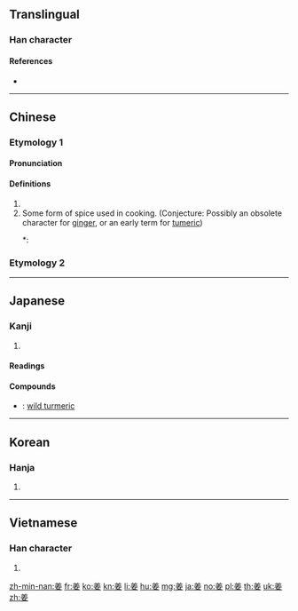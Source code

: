 {{also|薑}}
==Translingual==

===Han character===
{{Han char|rn=38|rad=女|as=06|sn=9|four=80404|canj=TGV|ids=⿱𦍌女}}

====References====
* {{Han ref|kx=0259.200|dkj=06205|dj=0525.210|hdz=21047.110|uh=59DC|ud=23004|bh=ABB8|bd=43960}}

----

==Chinese==

===Etymology 1===
{{zh-forms}}

====Pronunciation====
{{zh-pron
|m=jiāng
|c=goeng1
|h=pfs=kiông
|mn=qz,tw,xm:kiong/zz:kiang/qz,xm:khiong
|cat=pn
}}

====Definitions====
{{zh-hanzi}}

# {{surname|lang=zh}}
# Some form of spice used in cooking. (Conjecture: Possibly an obsolete character for [[ginger]], or an early term for [[tumeric]])
#*: {{zh-x|以 椒、姜、桂 和 烹 而 飲 之|...use pepper, ginger or tumeric, and cinnamon (ie. ''Cinnamomum cassia'') to boil as a drink.|CL|ref={{RQ:Manshu|7|Further Notes on Salt|8}}}}

===Etymology 2===
{{zh-see|薑||ginger}}

----

==Japanese==

===Kanji===
{{ja-kanji|grade=|rs=女06}}

# {{defn|lang=ja|sort=女06}}

====Readings====
{{ja-readings|goon=[[こう]] (kō)|kanon=[[きょう]] (kyō)|kun=[[つよい]] (tsuyoi)}}

====Compounds====
* {{ja-r|姜黄|きょうおう}}: [[wild turmeric]]

----

==Korean==

===Hanja===
{{ko-hanja|hangeul=강|rv=gang|mr=kang}}

# {{defn|lang=ko|sort=女06}}

----

==Vietnamese==

===Han character===
{{vi-hantu|[[khương]], [[cưng]], [[gừng]]|rs=女06}}

# {{defn|lang=vi|sort=女06}}

[[zh-min-nan:姜]]
[[fr:姜]]
[[ko:姜]]
[[kn:姜]]
[[li:姜]]
[[hu:姜]]
[[mg:姜]]
[[ja:姜]]
[[no:姜]]
[[pl:姜]]
[[th:姜]]
[[uk:姜]]
[[zh:姜]]